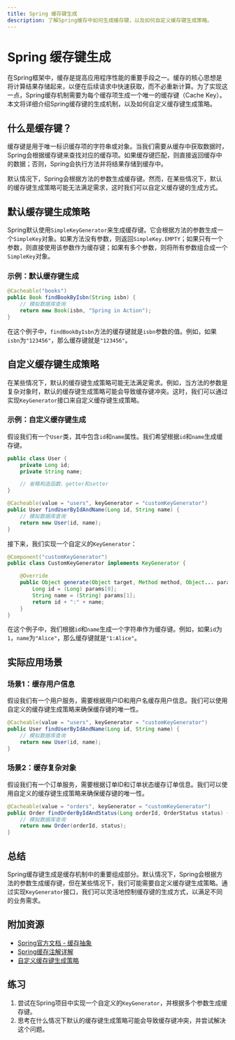 ```yaml
---
title: Spring 缓存键生成
description: 了解Spring缓存中如何生成缓存键，以及如何自定义缓存键生成策略。
---
```


# Spring 缓存键生成

在Spring框架中，缓存是提高应用程序性能的重要手段之一。缓存的核心思想是将计算结果存储起来，以便在后续请求中快速获取，而不必重新计算。为了实现这一点，Spring缓存机制需要为每个缓存项生成一个唯一的缓存键（Cache Key）。本文将详细介绍Spring缓存键的生成机制，以及如何自定义缓存键生成策略。

## 什么是缓存键？

缓存键是用于唯一标识缓存项的字符串或对象。当我们需要从缓存中获取数据时，Spring会根据缓存键来查找对应的缓存项。如果缓存键匹配，则直接返回缓存中的数据；否则，Spring会执行方法并将结果存储到缓存中。

默认情况下，Spring会根据方法的参数生成缓存键。然而，在某些情况下，默认的缓存键生成策略可能无法满足需求，这时我们可以自定义缓存键的生成方式。

## 默认缓存键生成策略

Spring默认使用`SimpleKeyGenerator`来生成缓存键。它会根据方法的参数生成一个`SimpleKey`对象。如果方法没有参数，则返回`SimpleKey.EMPTY`；如果只有一个参数，则直接使用该参数作为缓存键；如果有多个参数，则将所有参数组合成一个`SimpleKey`对象。

### 示例：默认缓存键生成

```java
@Cacheable("books")
public Book findBookByIsbn(String isbn) {
    // 模拟数据库查询
    return new Book(isbn, "Spring in Action");
}
```

在这个例子中，`findBookByIsbn`方法的缓存键就是`isbn`参数的值。例如，如果`isbn`为`"123456"`，那么缓存键就是`"123456"`。

## 自定义缓存键生成策略

在某些情况下，默认的缓存键生成策略可能无法满足需求。例如，当方法的参数是复杂对象时，默认的缓存键生成策略可能会导致缓存键冲突。这时，我们可以通过实现`KeyGenerator`接口来自定义缓存键生成策略。

### 示例：自定义缓存键生成

假设我们有一个`User`类，其中包含`id`和`name`属性。我们希望根据`id`和`name`生成缓存键。

```java
public class User {
    private Long id;
    private String name;

    // 省略构造函数、getter和setter
}

@Cacheable(value = "users", keyGenerator = "customKeyGenerator")
public User findUserByIdAndName(Long id, String name) {
    // 模拟数据库查询
    return new User(id, name);
}
```

接下来，我们实现一个自定义的`KeyGenerator`：

```java
@Component("customKeyGenerator")
public class CustomKeyGenerator implements KeyGenerator {

    @Override
    public Object generate(Object target, Method method, Object... params) {
        Long id = (Long) params[0];
        String name = (String) params[1];
        return id + ":" + name;
    }
}
```

在这个例子中，我们根据`id`和`name`生成一个字符串作为缓存键。例如，如果`id`为`1`，`name`为`"Alice"`，那么缓存键就是`"1:Alice"`。

## 实际应用场景

### 场景1：缓存用户信息

假设我们有一个用户服务，需要根据用户ID和用户名缓存用户信息。我们可以使用自定义的缓存键生成策略来确保缓存键的唯一性。

```java
@Cacheable(value = "users", keyGenerator = "customKeyGenerator")
public User findUserByIdAndName(Long id, String name) {
    // 模拟数据库查询
    return new User(id, name);
}
```

### 场景2：缓存复杂对象

假设我们有一个订单服务，需要根据订单ID和订单状态缓存订单信息。我们可以使用自定义的缓存键生成策略来确保缓存键的唯一性。

```java
@Cacheable(value = "orders", keyGenerator = "customKeyGenerator")
public Order findOrderByIdAndStatus(Long orderId, OrderStatus status) {
    // 模拟数据库查询
    return new Order(orderId, status);
}
```

## 总结

Spring缓存键生成是缓存机制中的重要组成部分。默认情况下，Spring会根据方法的参数生成缓存键，但在某些情况下，我们可能需要自定义缓存键生成策略。通过实现`KeyGenerator`接口，我们可以灵活地控制缓存键的生成方式，以满足不同的业务需求。

## 附加资源

- [Spring官方文档 - 缓存抽象](https://docs.spring.io/spring-framework/docs/current/reference/html/integration.html#cache)
- [Spring缓存注解详解](https://www.baeldung.com/spring-cache-tutorial)
- [自定义缓存键生成策略](https://www.baeldung.com/spring-cache-custom-keygenerator)

## 练习

1. 尝试在Spring项目中实现一个自定义的`KeyGenerator`，并根据多个参数生成缓存键。
2. 思考在什么情况下默认的缓存键生成策略可能会导致缓存键冲突，并尝试解决这个问题。